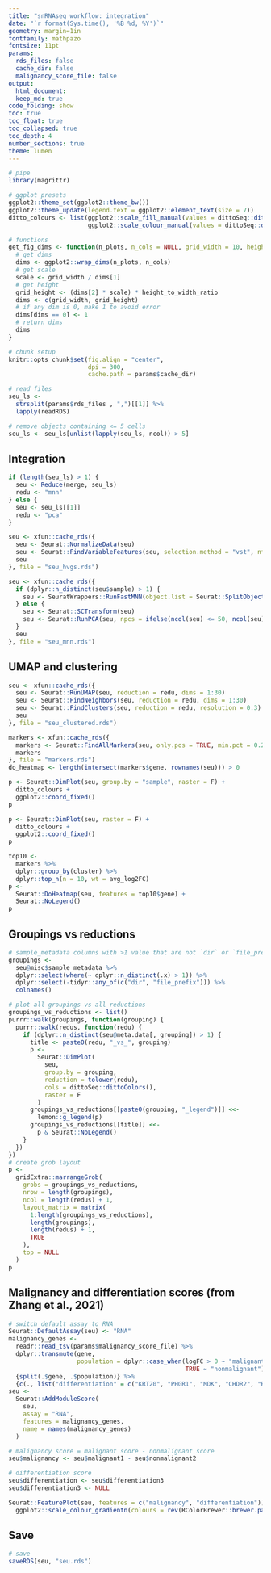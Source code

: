 ```yaml
---
title: "snRNAseq workflow: integration"
date: "`r format(Sys.time(), '%B %d, %Y')`"
geometry: margin=1in
fontfamily: mathpazo
fontsize: 11pt
params:
  rds_files: false
  cache_dir: false
  malignancy_score_file: false
output:
  html_document:
  keep_md: true
code_folding: show
toc: true
toc_float: true
toc_collapsed: true
toc_depth: 4
number_sections: true
theme: lumen
---
```


```r
# pipe
library(magrittr)

# ggplot presets
ggplot2::theme_set(ggplot2::theme_bw())
ggplot2::theme_update(legend.text = ggplot2::element_text(size = 7))
ditto_colours <- list(ggplot2::scale_fill_manual(values = dittoSeq::dittoColors(), na.value = "white"),
                      ggplot2::scale_colour_manual(values = dittoSeq::dittoColors(), na.value = "white"))

# functions
get_fig_dims <- function(n_plots, n_cols = NULL, grid_width = 10, height_to_width_ratio = 1) {
  # get dims
  dims <- ggplot2::wrap_dims(n_plots, n_cols)
  # get scale
  scale <- grid_width / dims[1]
  # get height
  grid_height <- (dims[2] * scale) * height_to_width_ratio
  dims <- c(grid_width, grid_height)
  # if any dim is 0, make 1 to avoid error
  dims[dims == 0] <- 1
  # return dims
  dims
}

# chunk setup
knitr::opts_chunk$set(fig.align = "center",
                      dpi = 300,
                      cache.path = params$cache_dir)
```

```r
# read files
seu_ls <-
  strsplit(params$rds_files , ",")[[1]] %>%
  lapply(readRDS)

# remove objects containing <= 5 cells
seu_ls <- seu_ls[unlist(lapply(seu_ls, ncol)) > 5]
```

## Integration

```r
if (length(seu_ls) > 1) { 
  seu <- Reduce(merge, seu_ls) 
  redu <- "mnn"
} else { 
  seu <- seu_ls[[1]] 
  redu <- "pca"
} 
```

```r
seu <- xfun::cache_rds({
  seu <- Seurat::NormalizeData(seu)
  seu <- Seurat::FindVariableFeatures(seu, selection.method = "vst", nfeatures = 2000)
  seu
}, file = "seu_hvgs.rds")
```

```r
seu <- xfun::cache_rds({
  if (dplyr::n_distinct(seu$sample) > 1) {
    seu <- SeuratWrappers::RunFastMNN(object.list = Seurat::SplitObject(seu, split.by = "sample"))
  } else {
    seu <- Seurat::SCTransform(seu)
    seu <- Seurat::RunPCA(seu, npcs = ifelse(ncol(seu) <= 50, ncol(seu) - 1, 50))
  }
  seu
}, file = "seu_mnn.rds")
```

## UMAP and clustering

```r
seu <- xfun::cache_rds({
  seu <- Seurat::RunUMAP(seu, reduction = redu, dims = 1:30)
  seu <- Seurat::FindNeighbors(seu, reduction = redu, dims = 1:30)
  seu <- Seurat::FindClusters(seu, reduction = redu, resolution = 0.3)
  seu
}, file = "seu_clustered.rds")
```

```r
markers <- xfun::cache_rds({
  markers <- Seurat::FindAllMarkers(seu, only.pos = TRUE, min.pct = 0.25, logfc.threshold = 0.25)
  markers
}, file = "markers.rds") 
do_heatmap <- length(intersect(markers$gene, rownames(seu))) > 0
```

```r
p <- Seurat::DimPlot(seu, group.by = "sample", raster = F) +
  ditto_colours +
  ggplot2::coord_fixed()
p
```

```r
p <- Seurat::DimPlot(seu, raster = F) +
  ditto_colours +
  ggplot2::coord_fixed()
p
```

```r
top10 <-
  markers %>%
  dplyr::group_by(cluster) %>%
  dplyr::top_n(n = 10, wt = avg_log2FC) 
p <- 
  Seurat::DoHeatmap(seu, features = top10$gene) +
  Seurat::NoLegend()
p
```

## Groupings vs reductions

```r
# sample_metadata columns with >1 value that are not `dir` or `file_prefix`
groupings <- 
  seu@misc$sample_metadata %>%
  dplyr::select(where(~ dplyr::n_distinct(.x) > 1)) %>%
  dplyr::select(-tidyr::any_of(c("dir", "file_prefix"))) %>%
  colnames()
```

```r
# plot all groupings vs all reductions
groupings_vs_reductions <- list()
purrr::walk(groupings, function(grouping) {
  purrr::walk(redus, function(redu) {
    if (dplyr::n_distinct(seu@meta.data[, grouping]) > 1) {
      title <- paste0(redu, "_vs_", grouping)
      p <- 
        Seurat::DimPlot(
          seu, 
          group.by = grouping, 
          reduction = tolower(redu),
          cols = dittoSeq::dittoColors(),
          raster = F
        )
      groupings_vs_reductions[[paste0(grouping, "_legend")]] <<-
        lemon::g_legend(p)
      groupings_vs_reductions[[title]] <<- 
        p & Seurat::NoLegend()
    }
  })
})
# create grob layout
p <-
  gridExtra::marrangeGrob(
    grobs = groupings_vs_reductions,
    nrow = length(groupings),
    ncol = length(redus) + 1,
    layout_matrix = matrix(
      1:length(groupings_vs_reductions),
      length(groupings),
      length(redus) + 1,
      TRUE
    ),
    top = NULL
  )
p
```

## Malignancy and differentiation scores (from Zhang et al., 2021)

```r
# switch default assay to RNA
Seurat::DefaultAssay(seu) <- "RNA"
malignancy_genes <-
  readr::read_tsv(params$malignancy_score_file) %>%
  dplyr::transmute(gene, 
                   population = dplyr::case_when(logFC > 0 ~ "malignant",
                                                 TRUE ~ "nonmalignant")) %>%
  {split(.$gene, .$population)} %>%
  {c(., list("differentiation" = c("KRT20", "PHGR1", "MDK", "CHDR2", "RARRES3", "GPA33", "SLC5A1", "MUC13")))}
seu <- 
  Seurat::AddModuleScore(
    seu, 
    assay = "RNA", 
    features = malignancy_genes, 
    name = names(malignancy_genes)
  )

# malignancy score = malignant score - nonmalignant score
seu$malignancy <- seu$malignant1 - seu$nonmalignant2

# differentiation score
seu$differentiation <- seu$differentiation3
seu$differentiation3 <- NULL
```

```r
Seurat::FeaturePlot(seu, features = c("malignancy", "differentiation")) & 
  ggplot2::scale_colour_gradientn(colours = rev(RColorBrewer::brewer.pal(n = 11, name = "RdBu")))
```

## Save

```r
# save
saveRDS(seu, "seu.rds")
```

